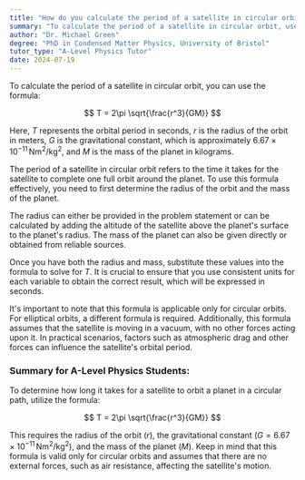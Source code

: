```yaml
---
title: "How do you calculate the period of a satellite in circular orbit?"
summary: "To calculate the period of a satellite in circular orbit, use the formula T = 2π√(r³/GM)."
author: "Dr. Michael Green"
degree: "PhD in Condensed Matter Physics, University of Bristol"
tutor_type: "A-Level Physics Tutor"
date: 2024-07-19
---
```


To calculate the period of a satellite in circular orbit, you can use the formula:

$$ T = 2\pi \sqrt{\frac{r^3}{GM}} $$

Here, $T$ represents the orbital period in seconds, $r$ is the radius of the orbit in meters, $G$ is the gravitational constant, which is approximately $6.67 \times 10^{-11} \, \text{Nm}^2/\text{kg}^2$, and $M$ is the mass of the planet in kilograms.

The period of a satellite in circular orbit refers to the time it takes for the satellite to complete one full orbit around the planet. To use this formula effectively, you need to first determine the radius of the orbit and the mass of the planet. 

The radius can either be provided in the problem statement or can be calculated by adding the altitude of the satellite above the planet's surface to the planet's radius. The mass of the planet can also be given directly or obtained from reliable sources.

Once you have both the radius and mass, substitute these values into the formula to solve for $T$. It is crucial to ensure that you use consistent units for each variable to obtain the correct result, which will be expressed in seconds.

It's important to note that this formula is applicable only for circular orbits. For elliptical orbits, a different formula is required. Additionally, this formula assumes that the satellite is moving in a vacuum, with no other forces acting upon it. In practical scenarios, factors such as atmospheric drag and other forces can influence the satellite's orbital period.

### Summary for A-Level Physics Students:
To determine how long it takes for a satellite to orbit a planet in a circular path, utilize the formula:

$$ T = 2\pi \sqrt{\frac{r^3}{GM}} $$

This requires the radius of the orbit ($r$), the gravitational constant ($G = 6.67 \times 10^{-11} \, \text{Nm}^2/\text{kg}^2$), and the mass of the planet ($M$). Keep in mind that this formula is valid only for circular orbits and assumes that there are no external forces, such as air resistance, affecting the satellite's motion.
    